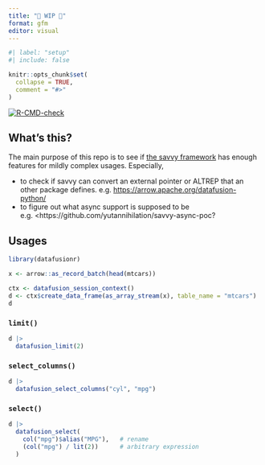 ```yaml
---
title: "🚧 WIP 🚧"
format: gfm
editor: visual
---
```


```r
#| label: "setup"
#| include: false

knitr::opts_chunk$set(
  collapse = TRUE,
  comment = "#>"
)
```

<!-- badges: start -->
[![R-CMD-check](https://github.com/yutannihilation/datafusionr/actions/workflows/R-CMD-check.yaml/badge.svg)](https://github.com/yutannihilation/datafusionr/actions/workflows/R-CMD-check.yaml)
<!-- badges: end -->

## What's this?

The main purpose of this repo is to see if [the savvy framework](https://github.com/yutannihilation/savvy) has enough features for mildly complex usages. Especially,

-   to check if savvy can convert an external pointer or ALTREP that an other package defines. e.g. <https://arrow.apache.org/datafusion-python/>
-   to figure out what async support is supposed to be e.g. \<https://github.com/yutannihilation/savvy-async-poc?

## Usages

```r
library(datafusionr)

x <- arrow::as_record_batch(head(mtcars))

ctx <- datafusion_session_context()
d <- ctx$create_data_frame(as_array_stream(x), table_name = "mtcars")
d
```

### `limit()`

```r
d |> 
  datafusion_limit(2)
```


### `select_columns()`

```r
d |>
  datafusion_select_columns("cyl", "mpg")
```
### `select()`

```r
d |> 
  datafusion_select(
    col("mpg")$alias("MPG"),   # rename
    (col("mpg") / lit(2))      # arbitrary expression
  )
```

